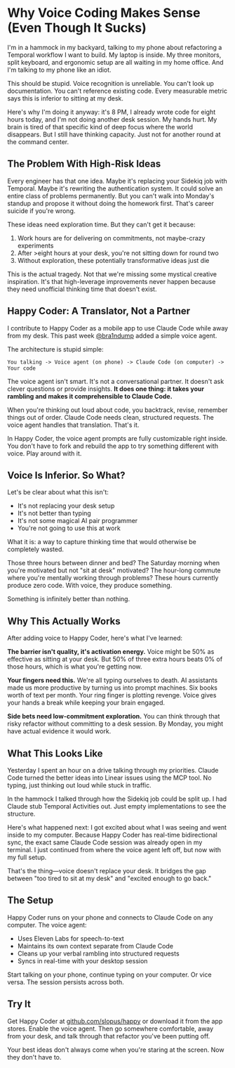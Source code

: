 # Why Voice Coding Makes Sense (Even Though It Sucks)

I'm in a hammock in my backyard, talking to my phone about refactoring a Temporal workflow
 I want to build. My laptop is inside. My three monitors, split
keyboard, and ergonomic setup are all waiting in my home office. And I'm talking
to my phone like an idiot.

This should be stupid. Voice recognition is unreliable. You can't look up
documentation. You can't reference existing code. Every measurable metric says
this is inferior to sitting at my desk.

Here's why I'm doing it anyway: it's 8 PM, I already wrote code for eight hours
today, and I'm not doing another desk session. My hands hurt. My brain is tired
of that specific kind of deep focus where the world disappears. But I still have
thinking capacity. Just not for another round at the command center.

## The Problem With High-Risk Ideas

Every engineer has that one idea. Maybe it's replacing your Sidekiq job with
Temporal. Maybe it's rewriting the authentication system. It could solve an
entire class of problems permanently. But you can't walk into Monday's standup
and propose it without doing the homework first. That's career suicide if you're
wrong.

These ideas need exploration time. But they can't get it because:
1. Work hours are for delivering on commitments, not maybe-crazy experiments
2. After >eight hours at your desk, you're not sitting down for round two
3. Without exploration, these potentially transformative ideas just die

This is the actual tragedy. Not that we're missing some mystical creative
inspiration. It's that high-leverage improvements never happen because they need
unofficial thinking time that doesn't exist.

## Happy Coder: A Translator, Not a Partner

I contribute to Happy Coder as a mobile app to use Claude Code while away from my desk.
This past week [@bra1ndump](https://github.com/bra1ndump) added a simple voice agent.

The architecture is stupid simple:
```
You talking -> Voice agent (on phone) -> Claude Code (on computer) -> Your code
```

The voice agent isn't smart. It's not a conversational partner. It doesn't ask
clever questions or provide insights. **It does one thing: it takes your
rambling and makes it comprehensible to Claude Code.**

When you're thinking out loud about code, you backtrack, revise, remember things
out of order. Claude Code needs clean, structured requests. The voice agent
handles that translation. That's it.

In Happy Coder, the voice agent prompts are fully customizable right inside. You
don't have to fork and rebuild the app to try something different with voice.
Play around with it.

## Voice Is Inferior. So What?

Let's be clear about what this isn't:
- It's not replacing your desk setup
- It's not better than typing
- It's not some magical AI pair programmer
- You're not going to use this at work

What it is: a way to capture thinking time that would otherwise be completely
wasted.

Those three hours between dinner and bed? The Saturday morning when you're
motivated but not "sit at desk" motivated? The hour-long commute where you're
mentally working through problems? These hours currently produce zero code. With
voice, they produce something.

Something is infinitely better than nothing.

## Why This Actually Works

After adding voice to Happy Coder, here's what I've learned:

**The barrier isn't quality, it's activation energy.** Voice might be 50% as
effective as sitting at your desk. But 50% of three extra hours beats 0% of
those hours, which is what you're getting now.

**Your fingers need this.** We're all typing ourselves to death. AI assistants
made us more productive by turning us into prompt machines. Six books worth of
text per month. Your ring finger is plotting revenge. Voice gives your hands a
break while keeping your brain engaged.

**Side bets need low-commitment exploration.** You can think through that risky
refactor without committing to a desk session. By Monday, you might have actual
evidence it would work.

## What This Looks Like

Yesterday I spent an hour on a drive talking through my priorities. Claude Code
turned the better ideas into Linear issues using the MCP tool. No typing, just
thinking out loud while stuck in traffic.

In the hammock I talked through how the Sidekiq job could be split up. I had
Claude stub Temporal Activities out. Just empty implementations to see the
structure.

Here's what happened next: I got excited about what I was seeing and went inside
to my computer. Because Happy Coder has real-time bidirectional sync, the exact
same Claude Code session was already open in my terminal. I just continued from
where the voice agent left off, but now with my full setup.

That's the thing—voice doesn't replace your desk. It bridges the gap between
"too tired to sit at my desk" and "excited enough to go back."

## The Setup

Happy Coder runs on your phone and connects to Claude Code on any computer. The voice agent:
- Uses Eleven Labs for speech-to-text
- Maintains its own context separate from Claude Code
- Cleans up your verbal rambling into structured requests
- Syncs in real-time with your desktop session

Start talking on your phone, continue typing on your computer. Or vice versa.
The session persists across both.

## Try It

Get Happy Coder at [github.com/slopus/happy](https://github.com/slopus/happy) or
download it from the app stores. Enable the voice agent. Then go somewhere
comfortable, away from your desk, and talk through that refactor you've been
putting off.

Your best ideas don't always come when you're staring at the screen. Now they
don't have to.
